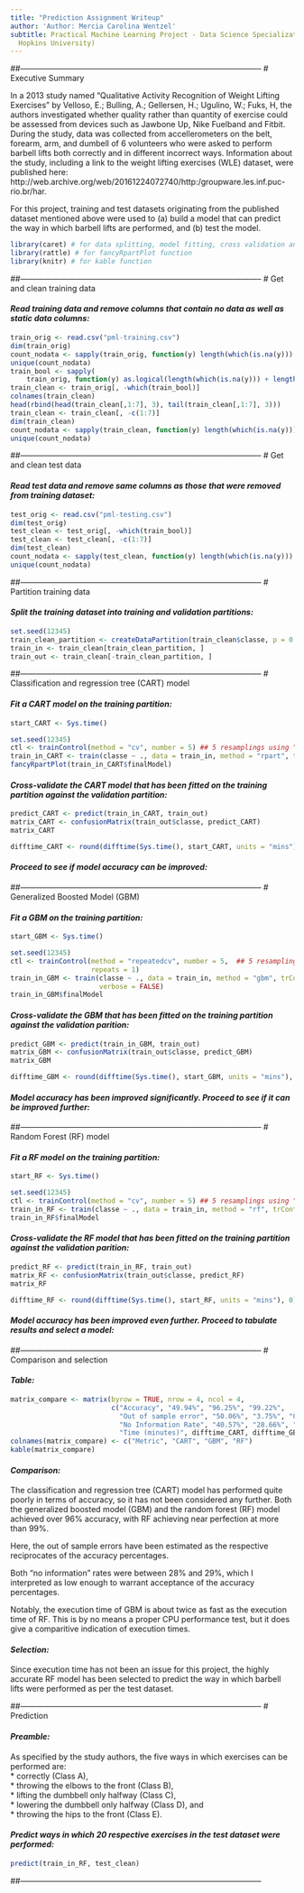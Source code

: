 ---
title: "Prediction Assignment Writeup"
author: 'Author: Mercia Carolina Wentzel'
subtitle: Practical Machine Learning Project - Data Science Specialization @ Coursera.org (Johns
  Hopkins University)
---

##--------------------------------------------------------------------------------------------
# Executive Summary

In a 2013 study named "Qualitative Activity Recognition of Weight Lifting Exercises" by Velloso, E.; Bulling, A.; Gellersen, H.; Ugulino, W.; Fuks, H, the authors investigated whether quality rather than quantity of exercise could be assessed from devices such as Jawbone Up, Nike Fuelband and Fitbit. During the study, data was collected from accellerometers on the belt, forearm, arm, and dumbell of 6 volunteers who were asked to perform barbell lifts both correctly and in different incorrect ways. Information about the study, including a link to the weight lifting exercises (WLE) dataset, were published here: http://web.archive.org/web/20161224072740/http:/groupware.les.inf.puc-rio.br/har.

For this project, training and test datasets originating from the published dataset mentioned above were used to (a) build a model that can predict the way in which barbell lifts are performed, and (b) test the model.

```{r LIB, echo = FALSE, message = FALSE}

library(caret) # for data splitting, model fitting, cross validation and prediction funtionality
library(rattle) # for fancyRpartPlot function
library(knitr) # for kable function

```

##--------------------------------------------------------------------------------------------
# Get and clean training data

#### *Read training data and remove columns that contain no data as well as static data columns:*
```{r TRAIN, echo = TRUE, message = FALSE}

train_orig <- read.csv("pml-training.csv")
dim(train_orig)
count_nodata <- sapply(train_orig, function(y) length(which(is.na(y))) + length(which(y=="")))
unique(count_nodata)
train_bool <- sapply(
    train_orig, function(y) as.logical(length(which(is.na(y))) + length(which(y=="")) > 0))
train_clean <- train_orig[, -which(train_bool)]
colnames(train_clean)
head(rbind(head(train_clean[,1:7], 3), tail(train_clean[,1:7], 3)))
train_clean <- train_clean[, -c(1:7)]
dim(train_clean)
count_nodata <- sapply(train_clean, function(y) length(which(is.na(y))) + length(which(y=="")))
unique(count_nodata)

```

##--------------------------------------------------------------------------------------------
# Get and clean test data

#### *Read test data and remove same columns as those that were removed from training dataset:*
```{r TEST, echo = TRUE, message = FALSE}

test_orig <- read.csv("pml-testing.csv")
dim(test_orig)
test_clean <- test_orig[, -which(train_bool)]
test_clean <- test_clean[, -c(1:7)]
dim(test_clean)
count_nodata <- sapply(test_clean, function(y) length(which(is.na(y))) + length(which(y=="")))
unique(count_nodata)

```

##--------------------------------------------------------------------------------------------
# Partition training data

#### *Split the training dataset into training and validation partitions:*
```{r SPLIT, echo = TRUE, message = FALSE}

set.seed(12345)
train_clean_partition <- createDataPartition(train_clean$classe, p = 0.6, list = FALSE)
train_in <- train_clean[train_clean_partition, ]
train_out <- train_clean[-train_clean_partition, ]

```

##--------------------------------------------------------------------------------------------
# Classification and regression tree (CART) model

#### *Fit a CART model on the training partition:*
```{r fitCART, echo = TRUE, message = FALSE}

start_CART <- Sys.time()

set.seed(12345)
ctl <- trainControl(method = "cv", number = 5) ## 5 resamplings using "cv" method
train_in_CART <- train(classe ~ ., data = train_in, method = "rpart", trControl = ctl)
fancyRpartPlot(train_in_CART$finalModel)

```

#### *Cross-validate the CART model that has been fitted on the training partition against the validation partition:*
```{r chkCART, echo = TRUE, message = FALSE}

predict_CART <- predict(train_in_CART, train_out)
matrix_CART <- confusionMatrix(train_out$classe, predict_CART)
matrix_CART

difftime_CART <- round(difftime(Sys.time(), start_CART, units = "mins"), 0)

```

#### *Proceed to see if model accuracy can be improved:*

##--------------------------------------------------------------------------------------------
# Generalized Boosted Model (GBM)

#### *Fit a GBM on the training partition:*
```{r fitGBM, echo = TRUE, message = FALSE}

start_GBM <- Sys.time()

set.seed(12345)
ctl <- trainControl(method = "repeatedcv", number = 5,  ## 5 resamplings using "repeatcv" method
                    repeats = 1)
train_in_GBM <- train(classe ~ ., data = train_in, method = "gbm", trControl = ctl, 
                      verbose = FALSE)
train_in_GBM$finalModel

```

#### *Cross-validate the GBM that has been fitted on the training partition against the validation parition:*
```{r chkGBM, echo = TRUE, message = FALSE}

predict_GBM <- predict(train_in_GBM, train_out)
matrix_GBM <- confusionMatrix(train_out$classe, predict_GBM)
matrix_GBM

difftime_GBM <- round(difftime(Sys.time(), start_GBM, units = "mins"), 0)

```

#### *Model accuracy has been improved significantly. Proceed to see if it can be improved further:*

##--------------------------------------------------------------------------------------------
# Random Forest (RF) model

#### *Fit a RF model on the training partition:*
```{r fitRF, echo = TRUE, message = FALSE}

start_RF <- Sys.time()

set.seed(12345)
ctl <- trainControl(method = "cv", number = 5) ## 5 resamplings using "cv" method
train_in_RF <- train(classe ~ ., data = train_in, method = "rf", trControl = ctl)
train_in_RF$finalModel

```

#### *Cross-validate the RF model that has been fitted on the training partition against the validation parition:*
```{r chkRF, echo = TRUE, message = FALSE}

predict_RF <- predict(train_in_RF, train_out)
matrix_RF <- confusionMatrix(train_out$classe, predict_RF)
matrix_RF

difftime_RF <- round(difftime(Sys.time(), start_RF, units = "mins"), 0)

```

#### *Model accuracy has been improved even further. Proceed to tabulate results and select a model:*

##--------------------------------------------------------------------------------------------
# Comparison and selection

#### *Table:*
```{r COMPARE, echo = FALSE, message = FALSE}

matrix_compare <- matrix(byrow = TRUE, nrow = 4, ncol = 4, 
                         c("Accuracy", "49.94%", "96.25%", "99.22%",
                           "Out of sample error", "50.06%", "3.75%", "0.78%",
                           "No Information Rate", "40.57%", "28.66%", "28.55%",
                           "Time (minutes)", difftime_CART, difftime_GBM, difftime_RF))
colnames(matrix_compare) <- c("Metric", "CART", "GBM", "RF")
kable(matrix_compare)

```

#### *Comparison:*

The classification and regression tree (CART) model has performed quite poorly in terms of accuracy, so it has not been considered any further. Both the generalized boosted model (GBM) and the random forest (RF) model achieved over 96% accuracy, with RF achieving near perfection at more than 99%. 

Here, the out of sample errors have been estimated as the respective reciprocates of the accuracy percentages.

Both "no information" rates were between 28% and 29%, which I interpreted as low enough to warrant acceptance of the accuracy percentages. 

Notably, the execution time of GBM is about twice as fast as the execution time of RF. This is by no means a proper CPU performance test, but it does give a comparitive indication of execution times.

#### *Selection:*

Since execution time has not been an issue for this project, the highly accurate RF model has been selected to predict the way in which barbell lifts were performed as per the test dataset. 

##--------------------------------------------------------------------------------------------
# Prediction

#### *Preamble:*

As specified by the study authors, the five ways in which exercises can be performed are:  
* correctly (Class A),  
* throwing the elbows to the front (Class B),  
* lifting the dumbbell only halfway (Class C),  
* lowering the dumbbell only halfway (Class D), and  
* throwing the hips to the front (Class E).

#### *Predict ways in which 20 respective exercises in the test dataset were performed:*
```{r PREDICT, echo = TRUE, message = FALSE}

predict(train_in_RF, test_clean)

```

##--------------------------------------------------------------------------------------------
